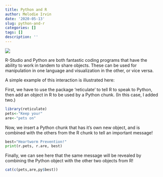 ```yaml
---
title: Python and R
author: Melodie Irvin
date: '2020-05-13'
slug: python-and-r
categories: []
tags: []
description: ''
---
```

![](/blog/2020-05-13-python-and-r_files/IMG_9124.jpg)

R-Studio and Python are both fantastic coding programs that have the ability to work in tandem to share objects. These can be used for manipulation in one language and visualization in the other, or vice versa.

A simple example of this interaction is illustrated here: 

First, we have to use the package 'reticulate' to tell R to speak to Python, then add an object in R to be used by a Python chunk. (In this case, I added two.)

```R
library(reticulate)
pets<-"Keep your"
are<-"pets on"
```
Now, we insert a Python chunk that has it's own new object, and is combined with the others from the R chunk to tell an important message!

```python
best="Heartworm Prevention!"
print(r.pets, r.are, best)
```
Finally, we can see here that the same message will be revealed by combining the Python object with the other two objects from R!

```R
cat(c(pets,are,py$best))
```